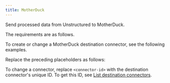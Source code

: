 ```yaml
---
title: MotherDuck
---
```


Send processed data from Unstructured to MotherDuck.

The requirements are as follows.


<MotherDuckPrerequisites />

To create or change a MotherDuck destination connector, see the following examples.


<CodeGroup>
    <MotherDuckAPIRESTCreate />
    <MotherDuckAPIRESTChange />
</CodeGroup>

Replace the preceding placeholders as follows:


<MotherDuckAPIPlaceholders />

To change a connector, replace `<connector-id>` with the destination connector's unique ID. 
To get this ID, see [List destination connectors](/platform/api/overview#list-destination-connectors).